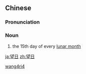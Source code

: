 ==Chinese==
{{zh-forms}}

===Pronunciation===
{{zh-pron
|m=wàngrì
|c=mong6 jat6
|mn=bōng-ji̍t
|cat=n
}}

===Noun===
{{zh-noun}}

# {{lb|zh|literary}} the 15th day of every [[lunar month]]

[[Category:Mandarin literary terms|wang4ri4]]

[[ja:望日]]
[[zh:望日]]
